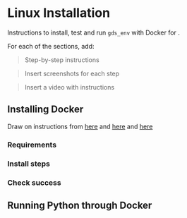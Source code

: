 # Linux Installation {.unnumbered}

Instructions to install, test and run `gds_env` with Docker for .

For each of the sections, add:

> Step-by-step instructions

> Insert screenshots for each step

> Insert a video with instructions


## Installing Docker {.unnumbered}

Draw on instructions from [here](https://gdsl-ul.github.io/the_knowledge/docker.html) and [here](https://darribas.org/gds_env/guides/docker_install/) and [here](https://darribas.org/gds_env/guides/docker_install/)

### Requirements {.unnumbered}

### Install steps {.unnumbered}

### Check success {.unnumbered}

## Running Python through Docker {.unnumbered}
